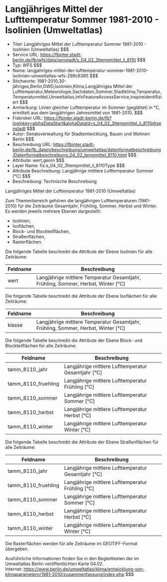 # Langjähriges Mittel der Lufttemperatur Sommer 1981-2010 - Isolinien (Umweltatlas)
- Titel: Langjähriges Mittel der Lufttemperatur Sommer 1981-2010 - Isolinien (Umweltatlas) $$$
- Service URL: https://fbinter.stadt-berlin.de/fb/wfs/data/senstadt/s_04_02_3ltempmittel_li_8110 $$$
- Typ: WFS $$$
- Name: langjahriges-mittel-der-lufttemperatur-sommer-1981-2010-isolinien-umweltatlas-wfs-299c6385 $$$
- Stichworte: 1981-2010,30-jähriges,Berlin,DWD,Isolinien,Klima,Langjähriges Mittel der Lufttemperatur,Meteorologie,Sachdaten,Sommer,Stadtklima,Temperatur,Temperaturmittel,Umweltatlas,infoFeatureAccessService,inspireidentifiziert $$$
- Anmerkung: Linien gleicher Lufttemperatur im Sommer (geglättet) in °C, ermittelt aus dem langjährigen Jahresmittel von 1981-2010. $$$
- Fisbroker URL: https://fbinter.stadt-berlin.de/fb?loginkey=alphaDataStart&alphaDataId=s_04_02_3ltempmittel_li_8110@senstadt $$$
- Autor: Senatsverwaltung für Stadtentwicklung, Bauen und Wohnen Berlin $$$
- Beschreibung URL: https://fbinter.stadt-berlin.de/fb_daten/beschreibung/umweltatlas/datenformatbeschreibung/Datenformatbeschreibung_04_02_tempmittel_8110.html $$$
- Attribute: wert,geom $$$
- Layer Name: fis:s_04_02_3ltempmittel_li_8110Type $$$
- Attribute Beschreibung: Langjährige mittlere Lufttemperatur Sommer [°C] $$$
- Beschreibung: Technische Beschreibung 

Langjähriges Mittel der Lufttemperatur 1981-2010 (Umweltatlas)

Zum Themenbereich gehören die langjährigen Lufttemperaturen (1981-2010) für die Zeiträume Gesamtjahr, Frühling, Sommer, Herbst und Winter. Es werden jeweils mehrere Ebenen dargestellt:

* Isolinien,
* Isoflächen,
* Block- und Blockteilflächen,
* Straßenflächen,
* Rasterflächen.

Die folgende Tabelle beschreibt die Attribute der Ebene Isolinien für alle Zeiträume:

| **Feldname** | **Beschreibung**                                                                    |
| ------------ | ----------------------------------------------------------------------------------- |
| wert         | Langjährige mittlere Temperatur Gesamtjahr, Frühling, Sommer, Herbst, Winter \[°C\] |

Die folgende Tabelle beschreibt die Attribute der Ebene Isoflächen für alle Zeiträume:

| **Feldname** | **Beschreibung**                                                                    |
| ------------ | ----------------------------------------------------------------------------------- |
| klasse       | Langjährige mittlere Temperatur Gesamtjahr, Frühling, Sommer, Herbst, Winter \[°C\] |

Die folgende Tabelle beschreibt die Attribute der Ebene Block- und Blockteilflächen für alle Zeiträume:

| **Feldname**          | **Beschreibung**                                      |
| --------------------- | ----------------------------------------------------- |
| tamm\_8110\_jahr      | Langjährige mittlere Lufttemperatur Gesamtjahr \[°C\] |
| tamm\_8110\_fruehling | Langjährige mittlere Lufttemperatur Frühling \[°C\]   |
| tamm\_8110\_sommer    | Langjährige mittlere Lufttemperatur Sommer \[°C\]     |
| tamm\_8110\_herbst    | Langjährige mittlere Lufttemperatur Herbst \[°C\]     |
| tamm\_8110\_winter    | Langjährige mittlere Lufttemperatur Winter \[°C\]     |

Die folgende Tabelle beschreibt die Attribute der Ebene Straßenflächen für alle Zeiträume:

| **Feldname**          | **Beschreibung**                                      |
| --------------------- | ----------------------------------------------------- |
| tamm\_8110\_jahr      | Langjährige mittlere Lufttemperatur Gesamtjahr \[°C\] |
| tamm\_8110\_fruehling | Langjährige mittlere Lufttemperatur Frühling \[°C\]   |
| tamm\_8110\_sommer    | Langjährige mittlere Lufttemperatur Sommer \[°C\]     |
| tamm\_8110\_herbst    | Langjährige mittlere Lufttemperatur Herbst \[°C\]     |
| tamm\_8110\_winter    | Langjährige mittlere Lufttemperatur Winter \[°C\]     |

Die Rasterflächen werden für alle Zeiträume im GEOTIFF-Format übergeben.

Ausführliche Informationen finden Sie in den Begleittexten der im Umweltatlas Berlin veröffentlichten Karte 04.02.  
Internet: https://www.berlin.de/umweltatlas/klima/entwicklung-von-klimaparametern/1981-2010/zusammenfassung/index.php $$$
